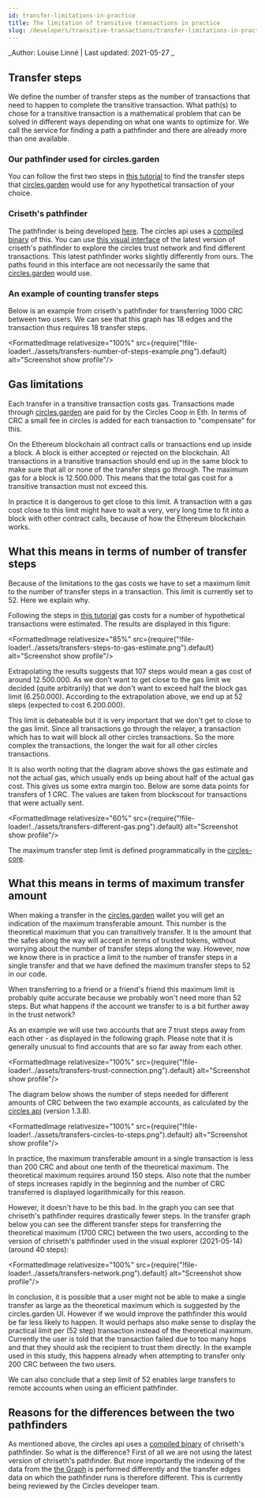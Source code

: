 ```yaml
---
id: transfer-limitations-in-practice
title: The limitation of transitive transactions in practice
slug: /developers/transitive-transactions/transfer-limitations-in-practice
---
```


_Author: Louise Linné | Last updated: 2021-05-27 _

## Transfer steps
We define the number of transfer steps as the number of transactions that need to happen to complete the transitive transaction. 
What path(s) to chose for a transitive transaction is a mathematical problem that can be solved in different ways depending on what one wants to optimize for. We call the service for finding a path a pathfinder and there are already more than one available.

### Our pathfinder used for circles.garden
You can follow the first two steps in [this tutorial](../tutorials/estimate-gas-cost.md) to find the transfer steps that [circles.garden](https://circles.garden) would use for any hypothetical transaction of your choice. 

### Criseth's pathfinder
The pathfinder is being developed [here](https://github.com/chriseth/pathfinder). The circles api uses a [compiled binary](https://github.com/CirclesUBI/circles-api/blob/main/pathfinder) of this.
You can use [this visual interface](https://chriseth.github.io/pathfinder/) of the latest version of criseth's pathfinder to explore the circles trust network and find different transactions. This latest pathfinder works slightly differently from ours. The paths found in this interface are not necessarily the same that [circles.garden](https://circles.garden) would use. 

### An example of counting transfer steps
Below is an example from criseth's pathfinder for transferring 1000 CRC between two users. We can see that this graph has 18 edges and the transaction thus requires 18 transfer steps.

<FormattedImage relativesize="100%" src={require("!file-loader!../assets/transfers-number-of-steps-example.png").default} alt="Screenshot show profile"/>


## Gas limitations
Each transfer in a transitive transaction costs gas. Transactions made through [circles.garden](https://circles.garden) are paid for by the Circles Coop in Eth. In terms of CRC a small fee in circles is added for each transaction to "compensate" for this.

On the Ethereum blockchain all contract calls or transactions end up inside a block. A block is either accepted or rejected on the blockchain.
All transactions in a transitive transaction should end up in the same block to make sure that all or none of the transfer steps go through. The maximum gas for a block is 12.500.000. This means that the total gas cost for a transitive transaction must not exceed this.

In practice it is dangerous to get close to this limit. A transaction with a gas cost close to this limit might have to wait a very, very long time to fit into a block with other contract calls, because of how the Ethereum blockchain works. 


## What this means in terms of number of transfer steps
Because of the limitations to the gas costs we have to set a maximum limit to the number of transfer steps in a transaction. This limit is currently set to 52. Here we explain why.

Following the steps in [this tutorial](../tutorials/estimate-gas-cost.md) gas costs for a number of hypothetical transactions were estimated. The results are displayed in this figure:

<FormattedImage relativesize="85%" src={require("!file-loader!../assets/transfers-steps-to-gas-estimate.png").default} alt="Screenshot show profile"/>

Extrapolating the results suggests that 107 steps would mean a gas cost of around 12.500.000. As we don't want to get close to the gas limit we decided (quite arbitrarily) that we don't want to exceed half the block gas limit (6.250.000). According to the extrapolation above, we end up at 52 steps (expected to cost 6.200.000). 

This limit is debateable but it is very important that we don't get to close to the gas limit. Since all transactions go through the relayer, a transaction which has to wait will block all other circles transactions. So the more complex the transactions, the longer the wait for all other circles transactions.

It is also worth noting that the diagram above shows the gas estimate and not the actual gas, which usually ends up being about half of the actual gas cost. This gives us some extra margin too. Below are some data points for transfers of 1 CRC. The values are taken from blockscout for transactions that were actually sent.

<FormattedImage relativesize="60%" src={require("!file-loader!../assets/transfers-different-gas.png").default} alt="Screenshot show profile"/>

The maximum transfer step limit is defined programmatically in the [circles-core](https://github.com/CirclesUBI/circles-core/blob/main/src/token.js#L13).

## What this means in terms of maximum transfer amount

When making a transfer in the [circles.garden](https://circles.garden) wallet you will get an indication of the maximum transferable amount. This number is the theoretical maximum that you can transitively transfer. It is the amount that the safes along the way will accept in terms of trusted tokens, without worrying about the number of transfer steps along the way. However, now we know there is in practice a limit to the number of transfer steps in a single transfer and that we have defined the maximum transfer steps to 52 in our code. 

When transferring to a friend or a friend's friend this maximum limit is probably quite accurate because we probably won't need more than 52 steps. But what happens if the account we transfer to is a bit further away in the trust network? 

As an example we will use two accounts that are 7 trust steps away from each other - as displayed in the following graph. Please note that it is generally unusual to find accounts that are so far away from each other.

<FormattedImage relativesize="100%" src={require("!file-loader!../assets/transfers-trust-connection.png").default} alt="Screenshot show profile"/>

The diagram below shows the number of steps needed for different amounts of CRC between the two example accounts, as calculated by the [circles api](https://github.com/CirclesUBI/circles-api) (version 1.3.8).

<FormattedImage relativesize="100%" src={require("!file-loader!../assets/transfers-circles-to-steps.png").default} alt="Screenshot show profile"/>

In practice, the maximum transferable amount in a single transaction is less than 200 CRC and about one tenth of the theoretical maximum. The theoretical maximum requires around 150 steps. Also note that the number of steps increases rapidly in the beginning and the number of CRC transferred is displayed logarithmically for this reason.

However, it doesn't have to be this bad. In the graph you can see that chriseth's pathfinder requires drastically fewer steps. In the transfer graph below you can see the different transfer steps for transferring the theoretical maximum (1700 CRC) between the two users, according to the version of chriseth's pathfinder used in the visual explorer (2021-05-14) (around 40 steps):

<FormattedImage relativesize="100%" src={require("!file-loader!../assets/transfers-network.png").default} alt="Screenshot show profile"/>

In conclusion, it is possible that a user might not be able to make a single transfer as large as the theoretical maximum which is suggested by the circles.garden UI. However if we would improve the pathfinder this would be far less likely to happen. It would perhaps also make sense to display the practical limit per (52 step) transaction instead of the theoretical maximum. Currently the user is told that the transaction failed due to too many hops and that they should ask the recipient to trust them directly. In the example used in this study, this happens already when attempting to transfer only 200 CRC between the two users.

We can also conclude that a step limit of 52 enables large transfers to remote accounts when using an efficient pathfinder.

## Reasons for the differences between the two pathfinders
As mentioned above, the circles api uses a [compiled binary](https://github.com/CirclesUBI/circles-api/blob/main/pathfinder) of chriseth's pathfinder. So what is the difference? First of all we are not using the latest version of chriseth's pathfinder. But more importantly the indexing of the data from the [the Graph](https://thegraph.com/explorer/subgraph/circlesubi/circles?version=current) is performed differently and the transfer edges data on which the pathfinder runs is therefore different. This is currently being reviewed by the Circles developer team.
